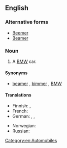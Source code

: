 {{also|beamer}}
==English==
{{wikipedia}}
===Alternative forms===
* [[Beemer]]
* [[Beamer]]

===Noun===
{{en-noun}}

# {{context|slang|lang=en}} A [[BMW]] car.

====Synonyms====
* {{sense|BMW}} [[beamer]] , [[bimmer]] , [[BMW]]

====Translations====
{{trans-top|slang term for a BMW car or motorcycle}}
* Finnish: {{t+|fi|bemari}},  {{t|fi|bemu}}
* French: {{qualifier|colloquial}} {{t+|fr|BM|f}}
* German: {{qualifier|colloquial}} {{t|de|BüMW}}, {{t+|de|Brenner}}, {{t|de|BähmWähh}}
{{trans-mid}}
* Norwegian: {{t|no|beamer|m}}
* Russian: {{t+|ru|бу́мер|m|tr=búmer}}
{{trans-bottom}}

[[Category:en:Automobiles]]